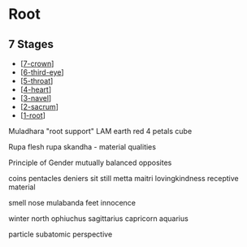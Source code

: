 # Root

## 7 Stages

- [[7-crown]]
- [[6-third-eye]]
- [[5-throat]]
- [[4-heart]]
- [[3-navel]]
- [[2-sacrum]]
- [[1-root]]

Muladhara "root support"
LAM
earth
red
4 petals
cube

Rupa
flesh
rupa skandha - material qualities

Principle of Gender
mutually balanced opposites

coins pentacles deniers
sit still
metta maitri lovingkindness
receptive material

smell
nose
mulabanda
feet
innocence

winter
north
ophiuchus
sagittarius
capricorn
aquarius

particle
subatomic perspective

[//begin]: # "Autogenerated link references for markdown compatibility"
[7-crown]: 7-crown "Crown"
[6-third-eye]: 6-third-eye "Third Eye"
[5-throat]: 5-throat "Throat"
[4-heart]: 4-heart "Heart"
[3-navel]: 3-navel "Navel"
[2-sacrum]: 2-sacrum "Sacrum"
[1-root]: 1-root "Root"
[//end]: # "Autogenerated link references"